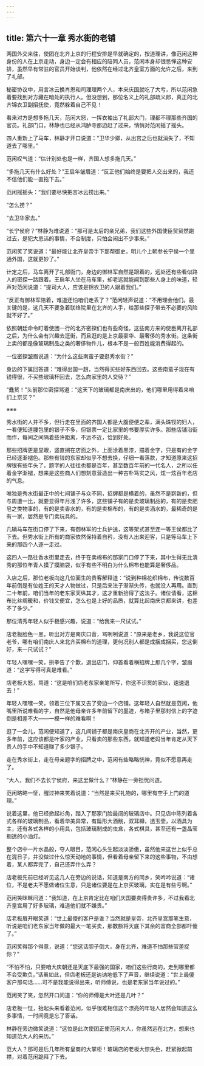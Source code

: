 ```yaml
---
---
---
```

title: 第六十一章 秀水街的老铺
---




两国外交来往，使团在北齐上京的行程安排是早就确定的，按道理讲，像范闲这种身份的人在上京走动，身边一定会有相应的陪同人员，范闲本身却很忌惮这种安排，虽然早有常驻的官员开始谈判，他依然在经过北齐皇室方面的允许之后，来到了礼部。

秘密协议中，用言冰云换肖恩和司理理两个人，本来庆国就吃了大亏，所以范闲急着要找到对方藏在暗处的执行人。但没想到，那位名义上的礼部疏义郎，真正的北齐锦衣卫副招抚使，竟然躲着自己不见！

看来对方是想多拖几天，范闲大怒，一挥衣袖出了礼部大门，理都不理那些齐国的官员。礼部门口，林静也已经从鸿胪寺那边赶了过来，悄悄对范闲摇了摇头。

四人重新上了马车，林静才开口说道：“卫华少卿，从出宫之后也就消失了，不知道去了哪里。”

范闲叹气道：“估计别处也是一样，齐国人想多拖几天。”

“多拖几天有什么好处？”王启年皱眉道：“反正他们始终是要把人交出来的，我还不信他们能一直拖下去。”

范闲摇摇头：“我们要尽快把言冰云捞出来。”

“怎么捞？”

“去卫华家去。”

“长宁侯府？”林静为难说道：“那可是太后的亲兄弟，我们这些外国使臣贸贸然跑过去，是犯大忌讳的事情，不合制度，只怕会闹出不少事来。”

范闲笑了笑说道：“最好能让北齐皇帝手下那帮御史，明儿个上朝参长宁侯一个里通外国，这就更妙了。”

计定之后，马车离开了礼部衙门，身边的御林军自然是跟着的，远处还有些看似路人的密探一路跟着。王启年人坐在马车里，却老远就能闻到那些人身上的味道，轻声对范闲说道：“提司大人，应该是锦衣卫的人跟着我们。”

“反正有御林军陪着，难道还怕咱们走丢了？”范闲轻声说道：“不用理会他们。最关键的是，这几天不要急着联络院里在北齐的人手，给那些探子带去不必要的风险就不好了。”

依照朝廷命令盯着使团一行的北齐密探们也有些奇怪，这些南方来的使臣离开礼部之后，为什么会有兴趣去逛街，而且逛的是上京最豪华、最奢侈的秀水街。这条街上卖的都是像玻璃制品之类的奢侈物件儿，根本不是一般百姓能消费得起的。

一位密探皱眉说道：“为什么这些南蛮子要逛秀水街？”

身边的下属回答道：“难得出国一趟，当然得买些好东西回去。这些南蛮子现在有钱得很，不买些玻璃杯回去，怎么向家里的人交待？”

“蠢货！”头前那位密探骂道：“这天下的玻璃都是南庆出的，他们哪里用得着来咱们上京买？”

※※※

秀水街的人并不多，但行走在里面的齐国人都是大腹便便之辈，满头珠钗的妇人，一看便知道腰包里的银子不多，但银票一定比家里的书要厚实许多。那些店铺沿街而作，每间之间隔着些许距离，不远不近，恰到好处。

那些招牌更是显眼，竖直搁在店面之外，上面涂着黑漆，描着金字，只是有的金字已经逐渐褪色。那些有钱的东家却似乎不想去换，仔细一看落款，才知道原来这招牌很有些年头了，题字的人往往也都是百年，甚至数百年前的一代名人，之所以任着金字渐褪，想来是这些商人们想刻意营造出一种古朴笃实之风，炫一炫百年老店的气息。

唯独是秀水街最正中的七间铺子与众不同，招牌都是横着的，虽然不是崭新的，但与周遭一比，就要显得年月浅了许多，这些铺子有的是卖玻璃制品的，有的是卖肥皂之类物事的，有的是卖香水的，有的是卖棉布的，有的是卖酒水的，最稀奇的是有一家，居然是专门卖玩具的。

几辆马车在街口停了下来，有御林军的士兵护送，这等架式甚至连一等王侯都比了下去。但秀水街上所有的商家依然保持着自矜，没有人出来迎客，只是等马车上下来的那四个人逐一走过。

这四人一路往香水街里走去，终于在卖棉布的那家门口停了下来，其中生得无比清秀的那位年青人摸了摸脑袋，似乎有些不明白为什么棉布也能算是奢侈品。

入店之后，那位老板向这几位面生的贵客解释道：“说到种棉花织棉布，传说数百年前倒是有位姓王的天才人物做过，只是后来法子渐渐失传，也就没人再用。直到二十年前，咱们当年的老东家天纵其才，这才重新拾得了这法子。诸位请看，这棉布比丝绸暖和，价钱又便宜，怎么也是上好的品质，就算比起南庆京都来讲，也差不了多少。”

那位清秀年轻人似乎极感兴趣，说道：“给我来一尺试试。”

店老板脸色一黑，听出对方是南庆口音，骂咧咧说道：“原来是老乡，我说这位官老爷，哪有咱们南庆人来北齐买棉布的道理，更何况别人都是成捆成捆买，您这倒好，来一尺试试？”

年轻人嘿嘿一笑，拱拳告了个歉，退出店门，仰首看着横招牌上那几个字，皱眉道：“这字写得可真是难看。”

店老板大怒，骂道：“这是咱们店老东家亲笔所写，你这不识货的家伙，速速退去！”

年轻人嘿嘿一笑，领着三位下属又去了旁边一个店铺。这年轻人自然就是范闲，他嘴里所说难看的字，自然是他母亲许多年前留下的墨迹，与箱子里那封信上的字迹倒是相差不大——一模一样的难看啊！

逛了一会儿，范闲便知道了，这几间铺子都是南庆皇商在北齐开的产业，当然，更多年前，这应该都是叶家的产业，只看卖的那些东西，就知道老妈当年肯定从天下贵人的手中不知道赚了多少银子。

走在秀水街上，走在母亲题字的招牌之中，范闲有些略略恍神，竟似不愿意再走了。

“大人，我们不去长宁侯府，来这里做什么？”林静在一旁担忧问道。

范闲略略一怔，醒过神来笑着说道：“当然是来买礼物的，哪里有空手上门的道理。”

说着这里，他已经掀起衫角，踏入了那家门脸最阔的玻璃店中。只见店中陈列着各式各样的玻璃制品，看着华美异常，有扁形大酒觥，双耳樽，透玉壶，以酒具为主，还有各式各样的小用具，包括玻璃制成的虫盒，各式棋具，甚至还有一盏晶莹剔透的小油灯。

整个店中一片水晶般，夺人眼目，范闲心头生起淡淡骄傲，虽然他来这世上似乎总在混日子，并没做过什么惊天动地的事情，但看着母亲留下来的这些事物，不由想着，某人都弄完了，自己还弄什么弄？

店老板先前已经听见这几人在旁边的说话，知道是南方的同乡，笑吟吟说道：“诸位，不是老夫不愿做诸位生意，只是诸位要是在上京买玻璃，实在是有些亏啊。”

范闲笑眯眯问道：“我知道，在上京肯定比在咱们庆国要卖得贵许多，不过我看北齐皇宫用了好多玻璃，难道他们就不嫌贵。”

店老板眉开眼笑道：“世上最傻的客户是谁？当然就是皇帝，北齐皇宫那笔生意，听说是咱们老东家当年做的最大一笔买卖，那数额将天底下其余的富商全部都吓傻了。”

范闲笑得那个得意，说道：“您这话胆子倒大，身在北齐，难道不怕那些官差捉你？”

“不怕不怕，只要咱大庆朝还是天底下最强的国家，咱们这些行商的，走到哪里都不会受欺负。”话虽如此，但店老板还是讷讷地低下了声音，继续说道：“世上最傻客户那句话……可不是我能说得出来，听师傅说，也是老东家当年说过的。”

范闲笑了笑，忽然开口问道：“你的师傅是大叶还是几叶？”

店老板一怔，抬起头来看着范闲，似乎很难相信这个漂亮的年轻人居然会知道这么多事情，一时间竟是忘了答话。

林静在旁边微笑说道：“这位是此次使团正使范闲大人，你虽然远在北方，想来也知道范大人的来历。”

范大人？那可是后几年所有皇商的大掌柜！玻璃店的老板大惊失色，赶紧掀起前襟，对着范闲跪拜了下去。